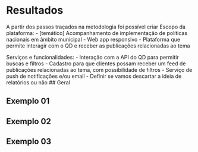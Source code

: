 # Resultados {#resultados}
 A partir dos passos traçados na metodologia foi possível criar
Escopo da plataforma:
- [temático] Acompanhamento de implementação de políticas nacionais em âmbito municipal
- Web app responsivo
- Plataforma que permite interagir com o QD e receber as publicações relacionadas ao tema

Serviços e funcionalidades:
- Interação com a API do QD para permitir buscas e filtros
- Cadastro para que clientes possam receber um feed de publicações relacionadas ao tema, com possibilidade de filtros
- Serviço de push de notificações e/ou email
- Definir se vamos descartar a ideia de relatórios ou não
## Geral

## Exemplo 01

## Exemplo 02

## Exemplo 03


